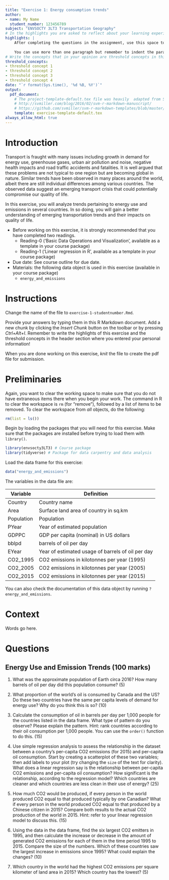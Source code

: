```yaml
---
title: "Exercise 1: Energy consumption trends"
author:
- name: My Name
  student_number: 123456789
subject: "ENVSOCTY 3LT3 Transportation Geography"
# In the highlights you are asked to reflect about your learning experience while working on this exercise. This section is worth 10 marks.
highlights: |
    After completing the questions in the assignment, use this space to briefly write your thoughts about your learning experience. What did you learn working on this assignment? How were you challenged? Or was it easy?
    
    You can use more than one paragraph but remember to indent the paragraphs. This summary does not need to be very long, try to write it in about 200 words. This section of the 
# Write the concepts that in your opinion are threshold concepts in this exercise. A threshold concept is a key idea that once you grasp it, it changes your understanding of a topic, phenomenon, subject, method, etc. Write between three and five threshold concepts that apply to your learning experience working on this exercise. This section is worth 5 marks.
threshold_concepts: 
- threshold concept 1
- threshold concept 2 
- threshold concept 3
- threshold concept 4
date: "`r format(Sys.time(), '%d %B, %Y')`"
output:
  pdf_document:
    # The project-template-default.tex file was heavily  adapted from Steven V. Miller's template for academic manuscripts. See:
    # http://svmiller.com/blog/2016/02/svm-r-markdown-manuscript/
    # https://github.com/svmiller/svm-r-markdown-templates/blob/master/svm-latex-ms.tex
    template: exercise-template-default.tex
always_allow_html: true
---
```


# Introduction

Transport is fraught with many issues including growth in demand for energy use, greenhouse gases, urban air pollution and noise, negative health impacts and road traffic accidents and fatalities. It is well argued that these problems are not typical to one region but are becoming global in nature. Similar trends have been observed in many places around the world, albeit there are still individual differences among various countries. The observed data suggest an emerging transport crisis that could potentially compromise our quality of life.

In this exercise, you will analyze trends pertaining to energy use and emissions in several countries. In so doing, you will gain a better understanding of emerging transportation trends and their impacts on quality of life.

* Before working on this exercise, it is strongly recommended that you have completed two readings.
    + Reading-0 ('Basic Data Operations and Visualization', available as a template in your course package)
    + Reading-1 ('Linear regression in R', available as a template in your course package)
* Due date:	See course outline for due date.
* Materials: the following data object is used in this exercise (available in your course package)
    + `energy_and_emissions`

# Instructions

Change the name of the file to `exercise-1-studentnumber.Rmd`. 

Provide your answers by typing them in this R Markdown document. Add a new chunk by clicking the *Insert Chunk* button on the toolbar or by pressing *Ctrl+Alt+I*. Remember to write the highlights of this exercise and the threshold concepts in the header section where you entered your personal information!

When you are done working on this exercise, _knit_ the file to create the pdf file for submission.

# Preliminaries

Again, you want to clear the working space to make sure that you do not have extraneous items there when you begin your work. The command in R to clear the workspace is `rm` (for "remove"), followed by a list of items to be removed. To clear the workspace from _all_ objects, do the following:
```r
rm(list = ls())
```

Begin by loading the packages that you will need for this exercise. Make sure that the packages are installed before trying to load them with `library()`. 
```r
library(envsocty3LT3) # Course package
library(tidyverse) # Package for data carpentry and data analysis
```

Load the data frame for this exercise:
```r
data("energy_and_emissions")
```

The variables in the data file are:

Variable | Definition
-- | --
Country	| Country name
Area | Surface land area of country in sq.km
Population | Population
PYear | Year of estimated population
GDPPC | GDP per capita (nominal) in US dollars
bblpd | barrels of oil per day
EYear | Year of estimated usage of barrels of oil per day
CO2_1995 | CO2 emissions in kilotonnes per year (1995)
CO2_2005 | CO2 emissions in kilotonnes per year (2005)
CO2_2015 | CO2 emissions in kilotonnes per year (2015)

You can also check the documentation of this data object by running `?energy_and_emissions`.

# Context

Words go here.

# Questions

## Energy Use and Emission Trends (100 marks)

1.	What was the approximate population of Earth circa 2016? How many barrels of oil per day did this population consume? (5)

2.	What proportion of the world's oil is consumed by Canada and the US? Do these two countries have the same per capita levels of demand for energy use? Why do you think this is so? (10)

3.	Calculate the consumption of oil in barrels per day per 1,000 people for the countries listed in the data frame. What type of pattern do you observe? Please explain the pattern. Hint: rank countries according to their oil consumption per 1,000 people. You can use the `order()` function to do this. (15)

4. Use simple regression analysis to assess the relationship in the dataset between a country's per-capita CO2 emissions (for 2015) and per-capita oil consumption. Start by creating a scatterplot of these two variables; then add labels to your plot (try changing the `size` of the text for clarity). What does a linear regression say is the relationship between per-capita CO2 emissions and per-capita oil consumption? How significant is the relationship, according to the regression model? Which countries are cleaner and which countries are less clean in their use of energy? (25)

5. How much CO2 would be produced, if every person in the world produced CO2 equal to that produced typically by one Canadian? What if every person in the world produced CO2 equal to that produced by a Chinese citizen in 2015? Compare both results to the actual CO2 production of the world in 2015. Hint: refer to your linear regression model to discuss this. (15)

6.	Using the data in the data frame, find the six largest CO2 emitters in 1995, and then calculate the increase or decrease in the amount of generated CO2 emissions for each of them in the time period 1995 to 2015. Compare the size of the numbers. Which of these countries saw the largest increase in emissions since 1995? What could explain the changes? (10)

7.	Which country in the world had the highest CO2 emissions per square kilometer of land area in 2015? Which country has the lowest? (5) 
